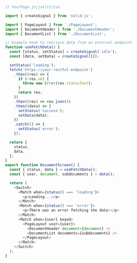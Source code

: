 ```js
// YourPage.js|jsx|ts|tsx

import { createSignal } from 'solid-js';

import { PageLayout } from './PageLayout';
import { DocumentHeader } from './DocumentHeader';
import { DocumentList } from './DocumentList';

// Example hook to retrieve data from an external endpoint
function useFetchData() {
  const [status, setStatus] = createSignal('idle');
  const [data, setData] = createSignal([]);

  setStatus('loading');
  fetch('https://your-restful-endpoint')
    .then((res) => {
      if (!res.ok) {
        throw new Error(res.statusText);
      }
      return res;
    })
    .then((res) => res.json())
    .then((data) => {
      setStatus('success');
      setData(data);
    })
    .catch(() => {
      setStatus('error');
    });

  return {
    status,
    data,
  };
}
export function DocumentScreen() {
  const { status, data } = useFetchData();
  const { user, document, subdocuments } = data();

  return (
    <Switch>
      <Match when={status() === 'loading'}>
        <p>Loading...</p>
      </Match>
      <Match when={status() === 'error'}>
        <p>There was an error fetching the data!</p>
      </Match>
      <Match when={user} keyed>
        <PageLayout user={user}>
          <DocumentHeader document={document} />
          <DocumentList documents={subdocuments} />
        </PageLayout>
      </Match>
    </Switch>
  );
}
```
